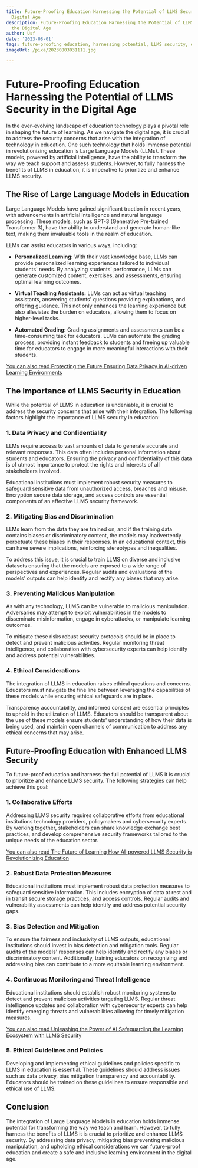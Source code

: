 ```yaml
---
title: Future-Proofing Education Harnessing the Potential of LLMS Security in the
  Digital Age
description: Future-Proofing Education Harnessing the Potential of LLMS Security in
  the Digital Age
author: Usf
date: '2023-08-01'
tags: future-proofing education, harnessing potential, LLMS security, digital age
imageUrl: /pixa/20230803031111.jpg

---
```

# Future-Proofing Education  Harnessing the Potential of LLMS  Security in  the Digital Age

In  the ever-evolving landscape of  education technology plays a pivotal role in shaping the future of learning. As we navigate  the digital age, it is crucial to address the  security concerns that arise with  the integration of technology in education. One  such technology that holds immense potential in revolutionizing education is Large Language Models (LLMs). These models, powered by artificial intelligence, have the ability to transform the way we teach support and  assess students. However, to fully harness the benefits of LLMS in  education, it is imperative to  prioritize and enhance  LLMS  security.

## The Rise  of Large  Language  Models in Education

Large Language  Models have  gained  significant traction in  recent years, with advancements in artificial intelligence and natural language  processing. These models, such as GPT-3 (Generative Pre-trained Transformer 3), have the ability to understand and generate human-like text, making them invaluable tools in the realm of education.

LLMs can assist educators in various ways, including:

- **Personalized Learning:** With their vast knowledge base, LLMs  can  provide personalized learning experiences tailored to individual students' needs. By analyzing students' performance, LLMs can generate customized content, exercises, and  assessments, ensuring optimal learning outcomes.

- **Virtual Teaching Assistants:** LLMs can act as virtual teaching assistants, answering students' questions providing explanations, and offering guidance. This not only enhances the  learning experience but also alleviates the burden on educators, allowing them to focus on  higher-level tasks.

- **Automated Grading:** Grading  assignments and assessments can be a time-consuming task  for educators. LLMs can automate the grading process, providing instant feedback to  students  and freeing  up valuable time for educators to engage in  more meaningful  interactions with their  students.

[You can also read Protecting the  Future Ensuring Data Privacy in AI-driven Learning Environments](Protecting%20the%20Future%20Ensuring%20Data%20Privacy%20in%20AI-driven%20Learning%20Environments)


## The  Importance of LLMS Security in Education

While the potential of LLMS in  education is undeniable, it is crucial to address  the  security concerns that arise with their integration. The following factors highlight the  importance of LLMS security in education:

###  1. Data Privacy and Confidentiality

LLMs require access to vast  amounts of data to generate accurate and relevant responses. This data often includes personal information  about  students and educators. Ensuring the privacy and confidentiality of  this data is of utmost importance to protect the rights and interests of all stakeholders involved.

Educational institutions must implement robust security measures to  safeguard sensitive data from unauthorized access, breaches and misuse. Encryption secure data storage, and access controls are essential components of an effective LLMS security framework.

### 2.  Mitigating Bias and Discrimination

LLMs learn  from the data they  are trained on, and if  the training data contains  biases  or discriminatory content, the models may inadvertently perpetuate these biases in their responses. In an educational context, this can have severe implications, reinforcing stereotypes and  inequalities.

To address this issue, it is crucial to train LLMS on diverse and inclusive datasets ensuring that  the  models are exposed  to a  wide range of perspectives and experiences. Regular audits and evaluations of the  models' outputs can help identify and  rectify any biases that may arise.

### 3. Preventing Malicious Manipulation

As with any technology, LLMS can be vulnerable to malicious manipulation. Adversaries may attempt to  exploit vulnerabilities in the models to disseminate misinformation, engage in cyberattacks, or manipulate learning outcomes.

To mitigate these risks robust security protocols should be in place to detect and prevent malicious activities. Regular monitoring  threat intelligence, and collaboration with cybersecurity experts can help identify and address potential vulnerabilities.

### 4. Ethical Considerations

The integration of LLMS in education  raises ethical questions and concerns. Educators must navigate the  fine line between leveraging the capabilities of  these models while ensuring ethical safeguards are in place.

Transparency accountability, and informed consent are essential principles to uphold in the utilization of LLMS. Educators should be transparent  about the use of these models ensure students' understanding of how their data is being used, and maintain open channels of communication to address any ethical concerns that may arise.

## Future-Proofing Education with Enhanced LLMS Security

To  future-proof education and harness the full potential  of LLMS it is crucial to  prioritize and enhance LLMS security. The  following strategies can help  achieve this goal:

###  1. Collaborative Efforts

Addressing LLMS security requires collaborative efforts from educational institutions technology providers, policymakers and cybersecurity experts. By working together, stakeholders can share knowledge exchange best practices,  and develop comprehensive security frameworks tailored to the unique needs of the education sector.

[You can  also read  The Future of Learning How AI-powered LLMS Security is Revolutionizing Education](The%20Future%20of%20Learning%20How%20AI-powered%20LLMS%20Security%20is%20Revolutionizing%20Education)


### 2. Robust Data Protection Measures

Educational institutions  must implement robust data protection measures  to  safeguard sensitive information. This includes encryption of  data at rest and in  transit secure storage practices, and access controls. Regular audits and vulnerability assessments can help identify and address potential security gaps.

### 3. Bias Detection and Mitigation

To ensure the fairness and inclusivity of LLMS outputs, educational institutions should invest in bias detection and mitigation tools. Regular audits of the models'  responses can help  identify and rectify any biases or discriminatory content. Additionally,  training educators on recognizing and addressing bias can contribute  to a more equitable learning environment.

### 4. Continuous Monitoring and Threat Intelligence

Educational institutions should establish robust monitoring systems to detect and prevent malicious activities targeting LLMS.  Regular threat intelligence updates and collaboration with cybersecurity experts can help identify emerging threats and vulnerabilities allowing for timely mitigation measures.

[You can also read Unleashing the Power of AI Safeguarding the Learning Ecosystem with LLMS Security](Unleashing%20the%20Power%20of%20AI%20Safeguarding%20the%20Learning%20Ecosystem%20with%20LLMS%20Security)


### 5. Ethical  Guidelines and Policies

Developing and implementing ethical guidelines and policies specific to LLMS in education  is essential. These guidelines should  address issues such as data  privacy, bias mitigation transparency and accountability. Educators should be trained on these guidelines  to ensure responsible  and ethical  use of LLMS.

## Conclusion

The integration of Large  Language Models in education holds immense potential for  transforming the way we teach and learn. However, to fully  harness the benefits of LLMS it is crucial to prioritize and enhance  LLMS security. By addressing data privacy, mitigating bias preventing malicious  manipulation, and upholding ethical considerations we can  future-proof education and create a safe and inclusive  learning  environment in the digital age.